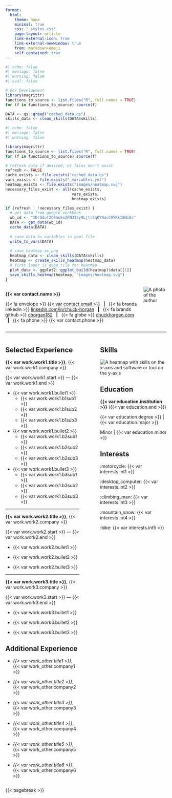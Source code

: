 ```yaml
---
format:
  html:
    theme: none
    minimal: true
    css: "_styles.css"
    page-layout: article
    link-external-icon: true
    link-external-newwindow: true
    from: markdown+emoji
    self-contained: true
---
```


```r
#| echo: false
#| message: false
#| warning: false
#| eval: false

# For Development
library(magrittr)
functions_to_source <- list.files("R", full.names = TRUE)
for (f in functions_to_source) source(f)

DATA <- qs::qread("cached_data.qs")
skills_data <- clean_skills(DATA$skills)
```


```r
#| echo: false
#| message: false
#| warning: false

library(magrittr)
functions_to_source <- list.files("R", full.names = TRUE)
for (f in functions_to_source) source(f)

# refresh data if desired, or files don't exist
refresh <- FALSE
cache_exists <- file.exists("cached_data.qs")
vars_exists <- file.exists("_variables.yml")
heatmap_exists <- file.exists("images/heatmap.svg")
necessary_files_exist <- all(cache_exists,
                             vars_exists,
                             heatmap_exists)

if (refresh | !necessary_files_exist) {
  # get data from google workbook
  wb_id <- "1DrQduf2C0muSsZFNJI5y9Ljtr3qKYNacC9YRkI8NiQs"
  DATA <- get_data(wb_id)
  cache_data(DATA)
  
  # save data as variables in yaml file
  write_to_vars(DATA)
  
  # save heatmap as png
  heatmap_data <- clean_skills(DATA$skills)
  heatmap <- create_skills_heatmap(heatmap_data)
  # first layer is geom_tile for heatmap
  plot_data <- ggplot2::ggplot_build(heatmap)$data[[1]]
  save_skills_heatmap(heatmap, "images/heatmap.svg")
}
```

::: {#header .columns}

::: {.column width="85%"}

::: {#name}

**{{< var contact.name >}}**

<!-- end name div -->
:::

::: {#contact}

{{< fa envelope >}} [{{< var contact.email >}}](mailto: {{< var contact.email >}}) &ensp;**|**&ensp; {{< fa brands linkedin >}} [linkedin.com/in/chuck-horgan]({{< var contact.linkedin >}}) &ensp;**|**&ensp; {{< fa brands github >}} [chorgan182]({{< var contact.github >}}){target=_blank"} &ensp;**|**&ensp; {{< fa globe >}} [chuckhorgan.com]({{< var contact.website >}}){target=_blank"} &ensp;**|**&ensp; {{< fa phone >}} {{< var contact.phone >}}

<!-- end contact div -->
:::

<!-- end name/contact column div -->
:::

::: {#headshot .column width="15%"}

```{=html}
<div class="image-cropper">
  <img
   src="images/headshot.jpg"
   alt="A photo of the author"
   class="headshot-pic" />
</div>
```
<!-- end pic column div -->
:::

<!-- end header columns div -->
:::

------------------------------------------------------------------------

::: columns

::: {.column width="50%"}

## Selected Experience

**{{< var work.work1.title >}}**, {{< var work.work1.company >}}

{{< var work.work1.start >}} — {{< var work.work1.end >}}

- {{< var work.work1.bullet1 >}}
  - {{< var work.work1.b1sub1 >}}
  - {{< var work.work1.b1sub2 >}}
  - {{< var work.work1.b1sub3 >}}

- {{< var work.work1.bullet2 >}}
  - {{< var work.work1.b2sub1 >}}
  - {{< var work.work1.b2sub2 >}}
  - {{< var work.work1.b2sub3 >}}

- {{< var work.work1.bullet3 >}}
  - {{< var work.work1.b3sub1 >}}
  - {{< var work.work1.b3sub2 >}}
  - {{< var work.work1.b3sub3 >}}

------------------------------------------------------------------------

**{{< var work.work2.title >}}**, {{< var work.work2.company >}}

{{< var work.work2.start >}} — {{< var work.work2.end >}}

- {{< var work.work2.bullet1 >}}

- {{< var work.work2.bullet2 >}}

- {{< var work.work2.bullet3 >}}

------------------------------------------------------------------------

**{{< var work.work3.title >}}**, {{< var work.work3.company >}}

{{< var work.work3.start >}} — {{< var work.work3.end >}}

- {{< var work.work3.bullet1 >}}

- {{< var work.work3.bullet2 >}}

- {{< var work.work3.bullet3 >}}

## Additional Experience

- _{{< var work_other.title1 >}}_, {{< var work_other.company1 >}}

- _{{< var work_other.title2 >}}_, {{< var work_other.company2 >}}

- _{{< var work_other.title3 >}}_, {{< var work_other.company3 >}}

- _{{< var work_other.title4 >}}_, {{< var work_other.company4 >}}

- _{{< var work_other.title5 >}}_, {{< var work_other.company5 >}}

- _{{< var work_other.title6 >}}_, {{< var work_other.company6 >}}
:::

::: {.column width="5%"}

:::

::: {#col-skills .column width="45%"}

## Skills

```{=html}
<img
 id="image-heatmap"
 src="images/heatmap.svg"
 alt="A heatmap with skills on the x-axis and software or tool on the y-axis"
/>
```

::: {#education-block}

## Education

**{{< var education.institution >}}** ({{< var education.end >}})

{{< var education.degree >}} | {{< var education.major >}}

Minor | {{< var education.minor >}}

:::

## Interests

:motorcycle: {{< var interests.int1 >}}

:desktop_computer: {{< var interests.int2 >}}

:climbing_man: {{< var interests.int3 >}}

:mountain_snow: {{< var interests.int4 >}}

:bike: {{< var interests.int5 >}}

<!-- end body left column div -->
:::

:::

{{< pagebreak >}}
